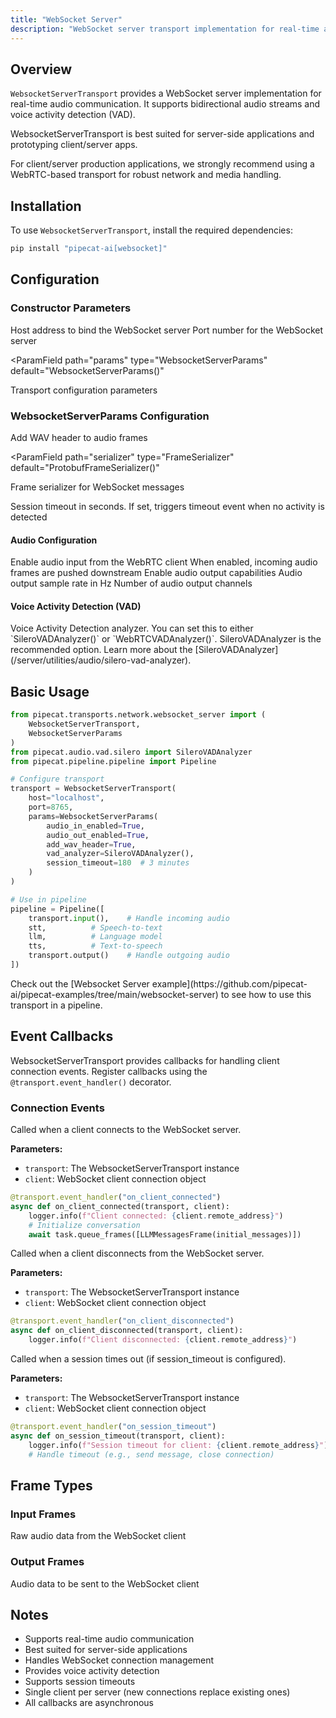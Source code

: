 ```yaml
---
title: "WebSocket Server"
description: "WebSocket server transport implementation for real-time audio communication"
---
```


## Overview

`WebsocketServerTransport` provides a WebSocket server implementation for real-time audio communication. It supports bidirectional audio streams and voice activity detection (VAD).

<Warning>
WebsocketServerTransport is best suited for server-side applications and prototyping client/server apps.

For client/server production applications, we strongly recommend using a WebRTC-based transport
for robust network and media handling.

</Warning>

## Installation

To use `WebsocketServerTransport`, install the required dependencies:

```bash
pip install "pipecat-ai[websocket]"
```

## Configuration

### Constructor Parameters

<ParamField path="host" type="str" default="localhost">
  Host address to bind the WebSocket server
</ParamField>

<ParamField path="port" type="int" default="8765">
  Port number for the WebSocket server
</ParamField>

<ParamField
  path="params"
  type="WebsocketServerParams"
  default="WebsocketServerParams()"
>
  Transport configuration parameters
</ParamField>

### WebsocketServerParams Configuration

<ParamField path="add_wav_header" type="bool" default="False">
  Add WAV header to audio frames
</ParamField>

<ParamField
  path="serializer"
  type="FrameSerializer"
  default="ProtobufFrameSerializer()"
>
  Frame serializer for WebSocket messages
</ParamField>

<ParamField path="session_timeout" type="int | None" default="None">
  Session timeout in seconds. If set, triggers timeout event when no activity is
  detected
</ParamField>

#### Audio Configuration

<ParamField path="audio_in_enabled" type="bool" default={false}>
  Enable audio input from the WebRTC client
</ParamField>

<ParamField path="audio_in_passthrough" type="bool" default="False">
  When enabled, incoming audio frames are pushed downstream
</ParamField>

<ParamField path="audio_out_enabled" type="bool" default="False">
  Enable audio output capabilities
</ParamField>

<ParamField path="audio_out_sample_rate" type="int" default="None">
  Audio output sample rate in Hz
</ParamField>

<ParamField path="audio_out_channels" type="int" default="1">
  Number of audio output channels
</ParamField>

#### Voice Activity Detection (VAD)

<ParamField path="vad_analyzer" type="VADAnalyzer | None" default="None">
  Voice Activity Detection analyzer. You can set this to either
  `SileroVADAnalyzer()` or `WebRTCVADAnalyzer()`. SileroVADAnalyzer is the
  recommended option. Learn more about the
  [SileroVADAnalyzer](/server/utilities/audio/silero-vad-analyzer).
</ParamField>

## Basic Usage

```python
from pipecat.transports.network.websocket_server import (
    WebsocketServerTransport,
    WebsocketServerParams
)
from pipecat.audio.vad.silero import SileroVADAnalyzer
from pipecat.pipeline.pipeline import Pipeline

# Configure transport
transport = WebsocketServerTransport(
    host="localhost",
    port=8765,
    params=WebsocketServerParams(
        audio_in_enabled=True,
        audio_out_enabled=True,
        add_wav_header=True,
        vad_analyzer=SileroVADAnalyzer(),
        session_timeout=180  # 3 minutes
    )
)

# Use in pipeline
pipeline = Pipeline([
    transport.input(),    # Handle incoming audio
    stt,          # Speech-to-text
    llm,          # Language model
    tts,          # Text-to-speech
    transport.output()    # Handle outgoing audio
])
```

<Tip>
  Check out the [Websocket Server
  example](https://github.com/pipecat-ai/pipecat-examples/tree/main/websocket-server)
  to see how to use this transport in a pipeline.
</Tip>

## Event Callbacks

WebsocketServerTransport provides callbacks for handling client connection events. Register callbacks using the `@transport.event_handler()` decorator.

### Connection Events

<ResponseField name="on_client_connected" type="async callback">
  Called when a client connects to the WebSocket server.

**Parameters:**

- `transport`: The WebsocketServerTransport instance
- `client`: WebSocket client connection object

```python
@transport.event_handler("on_client_connected")
async def on_client_connected(transport, client):
    logger.info(f"Client connected: {client.remote_address}")
    # Initialize conversation
    await task.queue_frames([LLMMessagesFrame(initial_messages)])
```

</ResponseField>

<ResponseField name="on_client_disconnected" type="async callback">
  Called when a client disconnects from the WebSocket server.

**Parameters:**

- `transport`: The WebsocketServerTransport instance
- `client`: WebSocket client connection object

```python
@transport.event_handler("on_client_disconnected")
async def on_client_disconnected(transport, client):
    logger.info(f"Client disconnected: {client.remote_address}")
```

</ResponseField>

<ResponseField name="on_session_timeout" type="async callback">
  Called when a session times out (if session_timeout is configured).

**Parameters:**

- `transport`: The WebsocketServerTransport instance
- `client`: WebSocket client connection object

```python
@transport.event_handler("on_session_timeout")
async def on_session_timeout(transport, client):
    logger.info(f"Session timeout for client: {client.remote_address}")
    # Handle timeout (e.g., send message, close connection)
```

</ResponseField>

## Frame Types

### Input Frames

<ParamField path="InputAudioRawFrame" type="Frame">
  Raw audio data from the WebSocket client
</ParamField>

### Output Frames

<ParamField path="OutputAudioRawFrame" type="Frame">
  Audio data to be sent to the WebSocket client
</ParamField>

## Notes

- Supports real-time audio communication
- Best suited for server-side applications
- Handles WebSocket connection management
- Provides voice activity detection
- Supports session timeouts
- Single client per server (new connections replace existing ones)
- All callbacks are asynchronous
